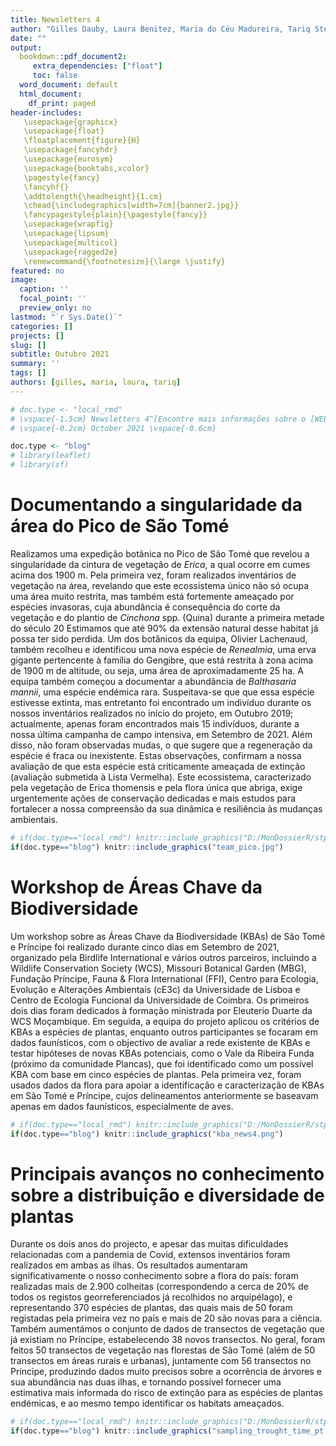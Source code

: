 ```yaml
---
title: Newsletters 4
author: "Gilles Dauby, Laura Benitez, Maria do Céu Madureira, Tariq Stévart"
date: ""
output: 
  bookdown::pdf_document2:
     extra_dependencies: ["float"]
     toc: false
  word_document: default
  html_document:
    df_print: paged
header-includes: 
   \usepackage{graphicx}
   \usepackage{float}
   \floatplacement{figure}{H}
   \usepackage{fancyhdr}
   \usepackage{eurosym}
   \usepackage{booktabs,xcolor}
   \pagestyle{fancy}
   \fancyhf{}
   \addtolength{\headheight}{1.cm}
   \chead{\includegraphics[width=7cm]{banner2.jpg}}
   \fancypagestyle{plain}{\pagestyle{fancy}}
   \usepackage{wrapfig}
   \usepackage{lipsum}
   \usepackage{multicol}
   \usepackage{ragged2e}
   \renewcommand{\footnotesize}{\large \justify}
featured: no
image:
  caption: ''
  focal_point: ''
  preview_only: no
lastmod: "`r Sys.Date()`"
categories: []
projects: []
slug: []
subtitle: Outubro 2021
summary: ''
tags: []
authors: [gilles, maria, laura, tariq]
---
```



\vspace{-13truemm}

```r


# doc.type <- "local_rmd"
# \vspace{-1.5cm} Newsletters 4^[Encontre mais informações sobre o [WEBSITE](https://cepf-stp-threat-flora.netlify.app/pt/)]
# \vspace{-0.2cm} October 2021 \vspace{-0.6cm}

doc.type <- "blog"
# library(leaflet)
# library(sf)

```

# Documentando a singularidade da área do Pico de São Tomé
Realizamos uma expedição botânica no Pico de São Tomé que revelou a singularidade da cintura de vegetação de *Erica*, a qual ocorre em cumes acima dos 1900 m. Pela primeira vez, foram realizados inventários de vegetação na área, revelando que este ecossistema único não só ocupa uma área muito restrita, mas também está fortemente ameaçado por espécies invasoras, cuja abundância é consequência do corte da vegetação e do plantio de *Cinchona* spp. (Quina) durante a primeira metade do século 20 Estimamos que até 90% da extensão natural desse habitat já possa ter sido perdida. Um dos botânicos da equipa, Olivier Lachenaud, também recolheu e identificou uma nova espécie de *Renealmia*, uma erva gigante pertencente à família do Gengibre, que está restrita à zona acima de 1900 m de altitude, ou seja, uma área de aproximadamente 25 ha. A equipa também começou a documentar a abundância de *Balthasaria mannii*, uma espécie endémica rara.  Suspeitava-se que que essa espécie estivesse extinta, mas entretanto foi encontrado um indivíduo durante os nossos inventários realizados no início do projeto, em Outubro 2019; actualmente, apenas foram encontrados mais 15 indivíduos, durante a nossa última campanha de campo intensiva, em Setembro de 2021. Além disso, não foram observadas mudas, o que sugere que a regeneração da espécie é fraca ou inexistente. Estas observações, confirmam a nossa avaliação de que esta espécie está criticamente ameaçada de extinção (avaliação submetida à Lista Vermelha). Este ecossistema, caracterizado pela vegetação de Erica thomensis e pela flora única que abriga, exige urgentemente ações de conservação dedicadas e mais estudos para fortalecer a nossa compreensão da sua dinâmica e resiliência às mudanças ambientais.

```r
# if(doc.type=="local_rmd") knitr::include_graphics("D:/MonDossierR/stp_website_backup//static/img/team_pico.jpg")
if(doc.type=="blog") knitr::include_graphics("team_pico.jpg")
```

\vspace{-10truemm}

# Workshop de Áreas Chave da Biodiversidade
Um workshop sobre as Áreas Chave da Biodiversidade (KBAs) de São Tomé e Príncipe foi realizado durante cinco dias em Setembro de 2021, organizado pela Birdlife International e vários outros parceiros, incluindo a Wildlife Conservation Society (WCS), Missouri Botanical Garden (MBG), Fundação Príncipe, Fauna & Flora International (FFI), Centro para Ecologia, Evolução e Alterações Ambientais (cE3c) da Universidade de Lisboa e Centro de Ecologia Funcional da Universidade de Coimbra. Os primeiros dois dias foram dedicados à formação ministrada por Eleuterio Duarte da WCS Moçambique. Em seguida, a equipa do projeto aplicou os critérios de KBAs a espécies de plantas, enquanto outros participantes se focaram em dados faunísticos, com o objectivo de avaliar a rede existente de KBAs e testar hipóteses de novas KBAs potenciais, como o Vale da Ribeira Funda (próximo da comunidade Plancas), que foi identificado como um possível KBA com base em cinco espécies de plantas. Pela primeira vez, foram usados dados da flora para apoiar a identificação e caracterização de KBAs em São Tomé e Príncipe, cujos delineamentos anteriormente se baseavam apenas em dados faunísticos, especialmente de aves.


```r
# if(doc.type=="local_rmd") knitr::include_graphics("D:/MonDossierR/stp_website_backup//static/img/kba_news4.png")
if(doc.type=="blog") knitr::include_graphics("kba_news4.png")
```

\vspace{-10truemm}

# Principais avanços no conhecimento sobre a distribuição e diversidade de plantas

Durante os dois anos do projecto, e apesar das muitas dificuldades relacionadas com a pandemia de Covid, extensos inventários foram realizados em ambas as ilhas. Os resultados aumentaram significativamente o nosso conhecimento sobre a flora do país: foram realizadas mais de 2.900 colheitas (correspondendo a cerca de 20% de todos os registos georreferenciados já recolhidos no arquipélago), e representando 370 espécies de plantas, das quais mais de 50 foram registadas pela primeira vez no país e mais de 20 são novas para a ciência. Também aumentámos o conjunto de dados de transectos de vegetação que já existiam no Príncipe, estabelecendo 38 novos transectos. No geral, foram feitos 50 transectos de vegetação nas florestas de São Tomé (além de 50 transectos em áreas rurais e urbanas), juntamente com 56 transectos no Príncipe, produzindo dados muito precisos sobre a ocorrência de árvores e sua abundância nas duas ilhas, e tornando possível fornecer uma estimativa mais informada do risco de extinção para as espécies de plantas endémicas, e ao mesmo tempo identificar os habitats ameaçados.


```r
# if(doc.type=="local_rmd") knitr::include_graphics("D:/MonDossierR/stp_website_backup//static/img/sampling_trought_time_pt.png")
if(doc.type=="blog") knitr::include_graphics("sampling_trought_time_pt.png")
```



